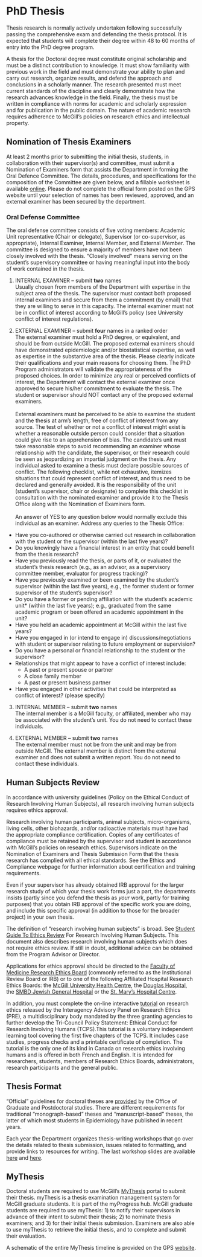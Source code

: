 # PhD Thesis

Thesis research is normally actively undertaken following successfully passing the comprehensive exam and defending the thesis protocol. It is expected that students will complete their degree within 48 to 60 months of entry into the PhD degree program.

A thesis for the Doctoral degree must constitute original scholarship and must be a distinct contribution to knowledge. It must show familiarity with previous work in the field and must demonstrate your ability to plan and carry out research, organize results, and defend the approach and conclusions in a scholarly manner. The research presented must meet current standards of the discipline and clearly demonstrate how the research advances knowledge in the field. Finally, the thesis must be written in compliance with norms for academic and scholarly expression and for publication in the public domain. The nature of academic research requires adherence to McGill’s policies on research ethics and intellectual property.

## Nomination of Thesis Examiners
At least 2 months prior to submitting the initial thesis, students, in collaboration with their supervisor(s) and committee, must submit a Nomination of Examiners form that assists the Department in forming the Oral Defence Committee. The details, procedures, and specifications for the composition of the Committee are given below, and a fillable worksheet is available [online](https://www.mcgill.ca/epi-biostat-occh/files/epi-biostat-occh/eboh_phd_nom_exam_worksheet_201911.docx). Please do not complete the official form posted on the GPS website until your selection of names has been reviewed, approved, and an external examiner has been secured by the department.
 

### Oral Defense Committee
The oral defense committee consists of five voting members: Academic Unit representative (Chair or delegate), Supervisor (or co-supervisor, as appropriate), Internal Examiner, Internal Member, and External Member. The committee is designed to ensure a majority of members have not been closely involved with the thesis. "Closely involved" means serving on the student's supervisory committee or having meaningful input into the body of work contained in the thesis.

1. INTERNAL EXAMINER – submit **two** names  <br> Usually chosen from members of the Department with expertise in the subject area of the thesis.  The supervisor must contact both proposed internal examiners and secure from them a commitment (by email) that they are willing to serve in this capacity. The internal examiner must not be in conflict of interest according to McGill’s policy (see University conflict of interest regulations).  

2. EXTERNAL EXAMINER – submit **four** names in a ranked order <br> The external examiner must hold a PhD degree, or equivalent, and should be from outside McGill. The proposed external examiners should have demonstrated epidemiologic and/or biostatistical expertise, as well as expertise in the substantive area of the thesis. Please clearly indicate their qualifications and your main reasons for choosing them. The PhD Program administrators will validate the appropriateness of the proposed choices. In order to minimize any real or perceived conflicts of interest, the Department will contact the external examiner once approved to secure his/her commitment to evaluate the thesis.  The student or supervisor should NOT contact any of the proposed external examiners. <br> <br> External examiners must be perceived to be able to examine the student and the thesis at arm's length, free of conflict of interest from any source. The test of whether or not a conflict of interest might exist is whether a reasonable outside person could consider that a situation could give rise to an apprehension of bias. The candidate's unit must take reasonable steps to avoid recommending an examiner whose relationship with the candidate, the supervisor, or their research could be seen as jeopardizing an impartial judgment on the thesis. Any individual asked to examine a thesis must declare possible sources of conflict. The following checklist, while not exhaustive, itemizes situations that could represent conflict of interest, and thus need to be declared and generally avoided. It is the responsibility of the unit (student's supervisor, chair or designate) to complete this checklist in consultation with the nominated examiner and provide it to the Thesis Office along with the Nomination of Examiners form. <br> <br> An answer of YES to any question below would normally exclude this individual as an examiner. Address any queries to the Thesis Office:  

  - Have you co-authored or otherwise carried out research in collaboration with the student or the supervisor (within the last five years)?
  - Do you knowingly have a financial interest in an entity that could benefit from the thesis research? 
  - Have you previously read the thesis, or parts of it, or evaluated the student's thesis research (e.g., as an advisor, as a supervisory committee member, evaluator for progress tracking)? 
  - Have you previously examined or been examined by the student's supervisor (within the last five years), e.g., the former student or former supervisor of the student's supervisor? 
  - Do you have a former or pending affiliation with the student's academic unit* (within the last five years); e.g., graduated from the same academic program or been offered an academic appointment in the unit?
  - Have you held an academic appointment at McGill within the last five years? 
  - Have you engaged in (or intend to engage in) discussions/negotiations with student or supervisor relating to future employment or supervision? 
  - Do you have a personal or financial relationship to the student or the supervisor? 
  - Relationships that might appear to have a conflict of interest include:
    - A past or present spouse or partner
    - A close family member
    - A past or present business partner
  - Have you engaged in other activities that could be interpreted as conflict of interest? (please specify)  

3. INTERNAL MEMBER – submit **two** names <br> The internal member is a McGill faculty, or affiliated, member who may be associated with the student’s unit. You do not need to contact these individuals.  

4. EXTERNAL MEMBER – submit **two** names  <br> The external member must not be from the unit and may be from outside McGill. The external member is distinct from the external examiner and does not submit a written report. You do not need to contact these individuals.


## Human Subjects Review
In accordance with university guidelines (Policy on the Ethical Conduct of Research Involving Human Subjects), all research involving human subjects requires ethics approval.  

Research involving human participants, animal subjects, micro-organisms, living cells, other biohazards, and/or radioactive materials must have had the appropriate compliance certification. Copies of any certificates of compliance must be retained by the supervisor and student in accordance with McGill’s policies on research ethics. Supervisors indicate on the Nomination of Examiners and Thesis Submission Form that the thesis research has complied with all ethical standards. See the Ethics and Compliance webpage for further information about certification and training requirements.

Even if your supervisor has already obtained IRB approval for the larger research study of which your thesis work forms just a part, the departments insists (partly since you defend the thesis as *your* work, partly for training purposes) that you obtain IRB approval of the specific work you are doing, and include this specific approval (in addition to those for the broader project) in your own thesis.

The definition of "research involving human subjects" is broad. See [Student Guide To Ethics Review](https://www.mcgill.ca/research/researchers/compliance/human) For Research Involving Human Subjects. This document also describes research involving human subjects which does not require ethics review. If still in doubt, additional advice can be obtained from the Program Advisor or Director.

Applications for ethics approval should be directed to the [Faculty of Medicine Research Ethics Board](https://www.mcgill.ca/medresearch/ethics) (commonly referred to as the Institutional Review Board or IRB) or to one of the following Affiliated Hospital Research Ethics Boards: the [McGill University Health Centre](https://muhc.ca/cae/page/research-ethics), the [Douglas Hospital](http://www.douglas.qc.ca/page/ethics), the [SMBD Jewish General Hospital](http://www.jgh.ca/en/ResearchEthicsCommittee) or the [St. Mary's Hospital Centre](http://www.stmarysresearch.ca/en/research_review/research-review).

In addition, you must complete the on-line interactive [tutorial](https://tcps2core.ca/welcome) on research ethics released by the Interagency Advisory Panel on Research Ethics (PRE), a multidisciplinary body mandated by the three granting agencies to further develop the Tri-Council Policy Statement: Ethical Conduct for Research Involving Humans (TCPS).This tutorial is a voluntary independent learning tool covering the first five chapters of the TCPS. It includes case studies, progress checks and a printable certificate of completion. The tutorial is the only one of its kind in Canada on research ethics involving humans and is offered in both French and English. It is intended for researchers, students, members of Research Ethics Boards, administrators, research participants and the general public.

## Thesis Format
"Official" guidelines for doctoral theses are [provided](https://www.mcgill.ca/gps/thesis/thesis-guidelines/preparation) by the Office of Graduate and Postdoctoral studies. There are different requirements for traditional "monograph-based" theses and "manuscript-based" theses, the latter of which most students in Epidemiology have published in recent years. 

Each year the Department organizes thesis-writing workshops that go over the details related to thesis submission, issues related to formatting, and provide links to resources for writing. The last workshop slides are available [here](data/PhD_Epi_Thesis_Writing_Workshop_9May2023_KHayden.pdf) and [here](data/thesis-workshop-PhD-2023-05-09.pdf). 

## MyThesis

Doctoral students are required to use McGill's [MyThesis](https://www.mcgill.ca/gps/thesis/thesis-guidelines/initial-submission/what-mythesis) portal to submit their thesis. myThesis is a thesis examination management system for McGill graduate students. It is part of the myProgress hub. McGill graduate students are required to use myThesis: 1) to notify their supervisors in advance of their intent to submit their thesis; 2) to nominate thesis examiners; and 3) for their initial thesis submission. Examiners are also able to use myThesis to retrieve the initial thesis, and to complete and submit their evaluation.

A schematic of the entire MyThesis timeline is provided on the GPS [website](https://www.mcgill.ca/gps/files/gps/mcgill_mythesis_overview_of_process.pdf).